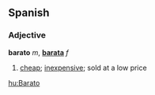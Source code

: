 ==Spanish==
=== Adjective ===
'''barato''' ''m'', '''[[barata]]''' ''f''

# [[cheap]]; [[inexpensive]]; sold at a low price

[[hu:Barato]]